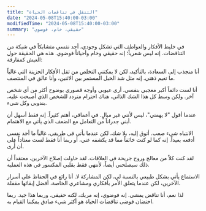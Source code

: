 ```yaml
---
title: "التنقل في تناقضات الحياة"
date: "2024-05-08T15:40:00-03:00"
modifiedTime: "2024-05-08T15:40:00-03:00"
summary: "حقيقي، خام، فوضوي"
---
```



في خليط الأفكار والعواطف التي تشكل وجودي، أجد نفسي متشابكاً في شبكة من التناقضات. إنه ليس شعرياً؛ إنه حقيقي وخام وأحياناً فوضوي. هذه هي الحقيقة حول العيش كمفارقة:

أنا منجذب إلى السعادة، بالتأكيد، لكن لا يمكنني التخلص من ثقل الأفكار الحزينة التي غالباً ما تغيم ذهني. إنه مثل شد الحبل المستمر بين الاثنين، وأنا عالق في المنتصف.

أنا لست دائماً أكبر معجبي بنفسي. أرى عيوبي وأوجه قصوري بوضوح أكثر من أي شخص آخر. ولكن وسط كل هذا الشك الذاتي، هناك احترام متردد للشخص الذي أصبحت عليه، بندوبي وكل شيء.

عندما أقول "لا يهمني"، ليس لأنني غير مبالٍ. في أعماقي، أهتم كثيراً. إنه فقط أسهل أن أبني جدراناً من التعامل مع الضعف الذي يأتي مع الاهتمام.

الانتباه شيء صعب. أتوق إليه، بلا شك، لكن عندما يأتي في طريقي، غالباً ما أجد نفسي أدفعه بعيداً. إنه كما لو كنت خائفاً مما قد يكشفه عني، أو ربما أنا فقط لست معتاداً على أن أُرى.

لقد كنت كلاً من معالج وروح جريحة في العلاقات. لقد حاولت إصلاح الآخرين، معتقداً أن ذلك سيصلحني أيضاً، لأنتهي فقط بقلبي المكسور في هذه العملية.

الاستماع يأتي بشكل طبيعي بالنسبة لي، لكن المشاركة لا. أنا رائع في الحفاظ على أسرار الآخرين، لكن عندما يتعلق الأمر بأفكاري ومشاعري الخاصة، أفضل إبقائها مقفلة.

لذا نعم، أنا تناقض يمشي. إنه فوضوي، إنه مربك، لكنه حقيقي. وربما هذا جيد. ربما احتضان فوضى تناقضات الحياة هو أكثر شيء صادق يمكننا القيام به.
